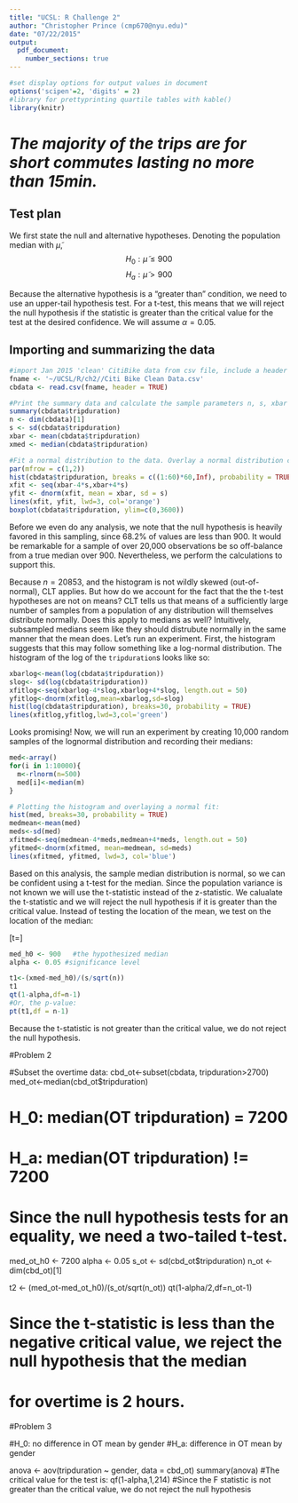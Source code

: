 ```yaml
---
title: "UCSL: R Challenge 2"
author: "Christopher Prince (cmp670@nyu.edu)"
date: "07/22/2015"
output: 
  pdf_document:
    number_sections: true
---
```


```r
#set display options for output values in document
options('scipen'=2, 'digits' = 2)
#library for prettyprinting quartile tables with kable()
library(knitr)
```

# *The majority of the trips are for short commutes lasting no more than 15min.*
## Test plan
We first state the null and alternative hypotheses. Denoting the population median with $\tilde{\mu}$,
$$H_0: \tilde{\mu} \leq 900$$
$$H_a: \tilde{\mu} > 900$$

Because the alternative hypothesis is a "greater than" condition, we need to use an upper-tail hypothesis test. For a t-test, this means that we will reject the null hypothesis if the statistic is greater than the critical value for the test at the desired confidence. We will assume $\alpha = 0.05$.

## Importing and summarizing the data
```r
#import Jan 2015 'clean' CitiBike data from csv file, include a header line
fname <- '~/UCSL/R/ch2//Citi Bike Clean Data.csv'
cbdata <- read.csv(fname, header = TRUE)
```

```r
#Print the summary data and calculate the sample parameters n, s, xbar and xmed:
summary(cbdata$tripduration)
n <- dim(cbdata)[1]
s <- sd(cbdata$tripduration)
xbar <- mean(cbdata$tripduration)
xmed <- median(cbdata$tripduration)
```

```r
#Fit a normal distribution to the data. Overlay a normal distribution curve onto the histogram of the data.
par(mfrow = c(1,2))
hist(cbdata$tripduration, breaks = c((1:60)*60,Inf), probability = TRUE, xlim=c(0,3600))
xfit <- seq(xbar-4*s,xbar+4*s)
yfit <- dnorm(xfit, mean = xbar, sd = s)
lines(xfit, yfit, lwd=3, col='orange')
boxplot(cbdata$tripduration, ylim=c(0,3600))
```


Before we even do any analysis, we note that the null hypothesis is heavily favored in this sampling, since 68.2% of values are less than 900. It would be remarkable for a sample of over 20,000 observations be so off-balance from a true median over 900. Nevertheless, we perform the calculations to support this.

Because $n=20853$, and the histogram is not wildly skewed (out-of-normal), CLT applies. But how do we account for the fact that the the t-test hypotheses are not on means? CLT tells us that means of a sufficiently large number of samples from a population of any distribution will themselves distribute normally. Does this apply to medians as well? Intuitively, subsampled medians seem like they should distrubute normally in the same manner that the mean does. Let's run an experiment. First, the histogram suggests that this may follow something like a log-normal distribution. The histogram of the log of the `tripduration`s looks like so:

```r
xbarlog<-mean(log(cbdata$tripduration))
slog<- sd(log(cbdata$tripduration))
xfitlog<-seq(xbarlog-4*slog,xbarlog+4*slog, length.out = 50)
yfitlog<-dnorm(xfitlog,mean=xbarlog,sd=slog)
hist(log(cbdata$tripduration), breaks=30, probability = TRUE)
lines(xfitlog,yfitlog,lwd=3,col='green')
```

Looks promising! Now, we will run an experiment by creating 10,000 random samples of the lognormal distribution and recording their medians:

```r
med<-array()
for(i in 1:10000){
  m<-rlnorm(n=500)
  med[i]<-median(m)
}

# Plotting the histogram and overlaying a normal fit:
hist(med, breaks=30, probability = TRUE)
medmean<-mean(med)
meds<-sd(med)
xfitmed<-seq(medmean-4*meds,medmean+4*meds, length.out = 50)
yfitmed<-dnorm(xfitmed, mean=medmean, sd=meds)
lines(xfitmed, yfitmed, lwd=3, col='blue')
```

Based on this analysis, the sample median distribution is normal, so we can be confident using a t-test for the median. Since the population variance is not known we will use the t-statistic instead of the z-statistic. We calualate the t-statistic and we will reject the null hypothesis if it is greater than the critical value. Instead of testing the location of the mean, we test on the location of the median:

\[t=\frac{\tilde{x} - \tilde{\mu}}{s/\sqrt{n}}\]

```r
med_h0 <- 900   #the hypothesized median
alpha <- 0.05 #significance level

t1<-(xmed-med_h0)/(s/sqrt(n))
t1
qt(1-alpha,df=n-1)
#Or, the p-value:
pt(t1,df = n-1)
```

Because the t-statistic is not greater than the critical value, we do not reject the null hypothesis.

#Problem 2

#Subset the overtime data:
cbd_ot<-subset(cbdata, tripduration>2700)
med_ot<-median(cbd_ot$tripduration)

# H_0: median(OT tripduration) = 7200
# H_a: median(OT tripduration) != 7200
# Since the null hypothesis tests for an equality, we need a two-tailed t-test.

med_ot_h0 <- 7200
alpha <- 0.05
s_ot <- sd(cbd_ot$tripduration)
n_ot <- dim(cbd_ot)[1]
  
t2 <- (med_ot-med_ot_h0)/(s_ot/sqrt(n_ot))
qt(1-alpha/2,df=n_ot-1)

# Since the t-statistic is less than the negative critical value, we reject the null hypothesis that the median 
# for overtime is 2 hours.

#Problem 3

#H_0: no difference in OT mean by gender
#H_a: difference in OT mean by gender

anova <- aov(tripduration ~ gender, data = cbd_ot)
summary(anova)
#The critical value for the test is:
qf(1-alpha,1,214)
#Since the F statistic is not greater than the critical value, we do not reject the null hypothesis